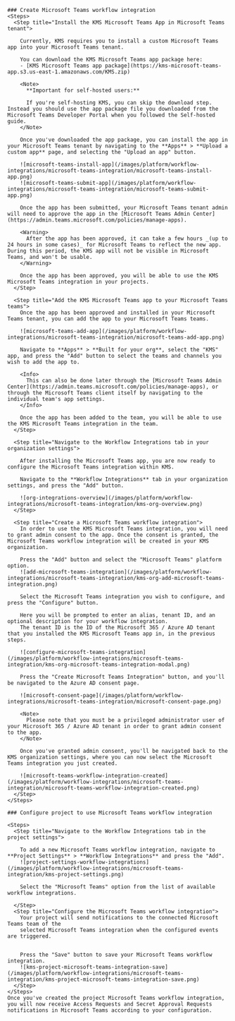     ### Create Microsoft Teams workflow integration
    <Steps>
      <Step title="Install the KMS Microsoft Teams App in Microsoft Teams tenant">

        Currently, KMS requires you to install a custom Microsoft Teams app into your Microsoft Teams tenant.

        You can download the KMS Microsoft Teams app package here:
        - [KMS Microsoft Teams app package](https://kms-microsoft-teams-app.s3.us-east-1.amazonaws.com/KMS.zip)

        <Note>
          **Important for self-hosted users:**

          If you're self-hosting KMS, you can skip the download step. Instead you should use the app package file you downloaded from the Microsoft Teams Developer Portal when you followed the Self-hosted guide.
        </Note>

        Once you've downloaded the app package, you can install the app in your Microsoft Teams tenant by navigating to the **Apps** > **Upload a custom app** page, and selecting the "Upload an app" button.

        ![microsoft-teams-install-app](/images/platform/workflow-integrations/microsoft-teams-integration/microsoft-teams-install-app.png)
        ![microsoft-teams-submit-app](/images/platform/workflow-integrations/microsoft-teams-integration/microsoft-teams-submit-app.png)

        Once the app has been submitted, your Microsoft Teams tenant admin will need to approve the app in the [Microsoft Teams Admin Center](https://admin.teams.microsoft.com/policies/manage-apps).

        <Warning>
          After the app has been approved, it can take a few hours _(up to 24 hours in some cases)_ for Microsoft Teams to reflect the new app. During this period, the KMS app will not be visible in Microsoft Teams, and won't be usable.
        </Warning>

        Once the app has been approved, you will be able to use the KMS Microsoft Teams integration in your projects.
      </Step>

      <Step title="Add the KMS Microsoft Teams app to your Microsoft Teams teams">
        Once the app has been approved and installed in your Microsoft Teams tenant, you can add the app to your Microsoft Teams teams.

        ![microsoft-teams-add-app](/images/platform/workflow-integrations/microsoft-teams-integration/microsoft-teams-add-app.png)

        Navigate to **Apps** > **Built for your org**, select the "KMS" app, and press the "Add" button to select the teams and channels you wish to add the app to.

        <Info>
          This can also be done later through the [Microsoft Teams Admin Center](https://admin.teams.microsoft.com/policies/manage-apps), or through the Microsoft Teams client itself by navigating to the individual team's app settings.
        </Info>

        Once the app has been added to the team, you will be able to use the KMS Microsoft Teams integration in the team.
      </Step>

      <Step title="Navigate to the Workflow Integrations tab in your organization settings">

        After installing the Microsoft Teams app, you are now ready to configure the Microsoft Teams integration within KMS.

        Navigate to the **Workflow Integrations** tab in your organization settings, and press the "Add" button.

        ![org-integrations-overview](/images/platform/workflow-integrations/microsoft-teams-integration/kms-org-overview.png)
      </Step>

      <Step title="Create a Microsoft Teams workflow integration">
        In order to use the KMS Microsoft Teams integration, you will need to grant admin consent to the app. Once the consent is granted, the Microsoft Teams workflow integration will be created in your KMS organization.

        Press the "Add" button and select the "Microsoft Teams" platform option.
        ![add-microsoft-teams-integration](/images/platform/workflow-integrations/microsoft-teams-integration/kms-org-add-microsoft-teams-integration.png)

        Select the Microsoft Teams integration you wish to configure, and press the "Configure" button.

        Here you will be prompted to enter an alias, tenant ID, and an optional description for your workflow integration.
        The tenant ID is the ID of the Microsoft 365 / Azure AD tenant that you installed the KMS Microsoft Teams app in, in the previous steps.

        ![configure-microsoft-teams-integration](/images/platform/workflow-integrations/microsoft-teams-integration/kms-org-microsoft-teams-integration-modal.png)

        Press the "Create Microsoft Teams Integration" button, and you'll be navigated to the Azure AD consent page.

        ![microsoft-consent-page](/images/platform/workflow-integrations/microsoft-teams-integration/microsoft-consent-page.png)

        <Note>
          Please note that you must be a privileged administrator user of your Microsoft 365 / Azure AD tenant in order to grant admin consent to the app.
        </Note>

        Once you've granted admin consent, you'll be navigated back to the KMS organization settings, where you can now select the Microsoft Teams integration you just created.

        ![microsoft-teams-workflow-integration-created](/images/platform/workflow-integrations/microsoft-teams-integration/microsoft-teams-workflow-integration-created.png)
      </Step>
    </Steps>

    ### Configure project to use Microsoft Teams workflow integration

    <Steps>
      <Step title="Navigate to the Workflow Integrations tab in the project settings">

        To add a new Microsoft Teams workflow integration, navigate to **Project Settings** > **Workflow Integrations** and press the "Add".
        ![project-settings-workflow-integrations](/images/platform/workflow-integrations/microsoft-teams-integration/kms-project-settings.png)

        Select the "Microsoft Teams" option from the list of available workflow integrations.

      </Step>
      <Step title="Configure the Microsoft Teams workflow integration">
        Your project will send notifications to the connected Microsoft Teams team of the
        selected Microsoft Teams integration when the configured events are triggered.


        Press the "Save" button to save your Microsoft Teams workflow integration.
        ![kms-project-microsoft-teams-integration-save](/images/platform/workflow-integrations/microsoft-teams-integration/kms-project-microsoft-teams-integration-save.png)
      </Step>
    </Steps>
    Once you've created the project Microsoft Teams workflow integration, you will now receive Access Requests and Secret Approval Requests notifications in Microsoft Teams according to your configuration.